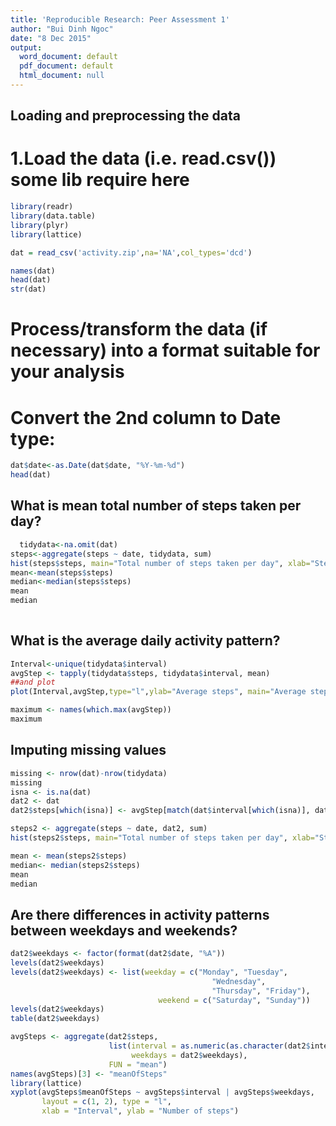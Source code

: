 ```yaml
---
title: 'Reproducible Research: Peer Assessment 1'
author: "Bui Dinh Ngoc"
date: "8 Dec 2015"
output:
  word_document: default
  pdf_document: default
  html_document: null
---
```



## Loading and preprocessing the data
# 1.Load the data (i.e. read.csv()) some lib require here
```r

library(readr)
library(data.table)
library(plyr)
library(lattice)

dat = read_csv('activity.zip',na='NA',col_types='dcd')

names(dat)
head(dat)
str(dat)

```
# Process/transform the data (if necessary) into a format suitable for your analysis
# Convert the 2nd column to Date type:   

```r
dat$date<-as.Date(dat$date, "%Y-%m-%d")
head(dat)
```

## What is mean total number of steps taken per day?

```r
  tidydata<-na.omit(dat)
steps<-aggregate(steps ~ date, tidydata, sum)
hist(steps$steps, main="Total number of steps taken per day", xlab="Steps per Day", col="green")
mean<-mean(steps$steps)
median<-median(steps$steps)
mean
median
  
```


## What is the average daily activity pattern?
```r
Interval<-unique(tidydata$interval)
avgStep <- tapply(tidydata$steps, tidydata$interval, mean)
##and plot
plot(Interval,avgStep,type="l",ylab="Average steps", main="Average steps per interval")

maximum <- names(which.max(avgStep))
maximum
```
## Imputing missing values
```r
missing <- nrow(dat)-nrow(tidydata)
missing
isna <- is.na(dat)
dat2 <- dat
dat2$steps[which(isna)] <- avgStep[match(dat$interval[which(isna)], dat$interval)]

steps2 <- aggregate(steps ~ date, dat2, sum)
hist(steps2$steps, main="Total number of steps taken per day", xlab="Steps per Day", col="green")

mean <- mean(steps2$steps)
median<- median(steps2$steps)
mean
median

```

## Are there differences in activity patterns between weekdays and weekends?
```r



dat2$weekdays <- factor(format(dat2$date, "%A"))
levels(dat2$weekdays)
levels(dat2$weekdays) <- list(weekday = c("Monday", "Tuesday",
                                             "Wednesday", 
                                             "Thursday", "Friday"),
                                 weekend = c("Saturday", "Sunday"))
levels(dat2$weekdays)
table(dat2$weekdays)

avgSteps <- aggregate(dat2$steps, 
                      list(interval = as.numeric(as.character(dat2$interval)), 
                           weekdays = dat2$weekdays),
                      FUN = "mean")
names(avgSteps)[3] <- "meanOfSteps"
library(lattice)
xyplot(avgSteps$meanOfSteps ~ avgSteps$interval | avgSteps$weekdays, 
       layout = c(1, 2), type = "l", 
       xlab = "Interval", ylab = "Number of steps")

```